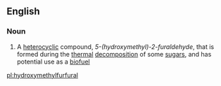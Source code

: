 ==English==

===Noun===
{{wikipedia}}
{{en-noun|head=[[hydroxy]][[methyl]][[furfural]]|-}}

#{{organic compound}} A [[heterocyclic]] compound, ''5-(hydroxymethyl)-2-furaldehyde'',  that is formed during the [[thermal]] [[decomposition]] of some [[sugar]]s, and has potential use as a [[biofuel]]

[[pl:hydroxymethylfurfural]]